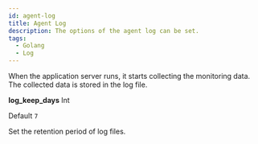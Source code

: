 ```yaml
---
id: agent-log
title: Agent Log
description: The options of the agent log can be set.
tags:
  - Golang
  - Log
---
```


When the application server runs, it starts collecting the monitoring data. The collected data is stored in the log file.

**log_keep_days** <span class='type'>Int</span>

  Default `7`

  Set the retention period of log files.
